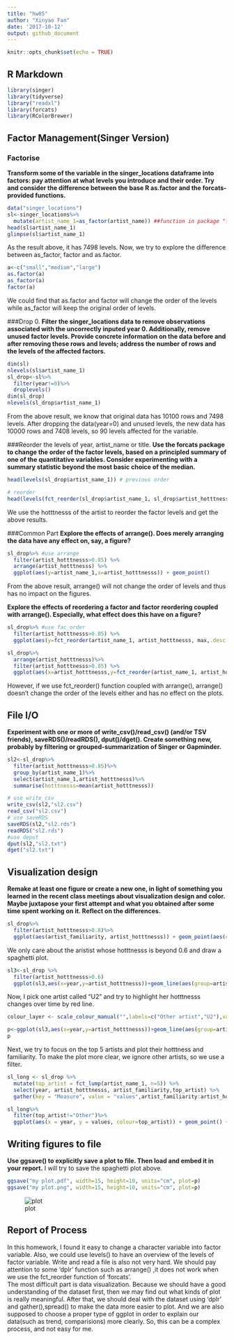 ```yaml
---
title: "hw05"
author: "Xinyao Fan"
date: '2017-10-12'
output: github_document
---
```


```r
knitr::opts_chunk$set(echo = TRUE)
```

## R Markdown

```r
library(singer)
library(tidyverse)
library("readxl")
library(forcats)
library(RColorBrewer)
```

## Factor Management(Singer Version)
### Factorise
**Transform some of the variable in the singer_locations dataframe into factors: pay attention at what levels you introduce and their order. Try and consider the difference between the base R as.factor and the forcats-provided functions.**
```r
data("singer_locations")
sl<-singer_locations%>%
  mutate(artist_name_1=as_factor(artist_name)) ##function in package "forcats"
head(sl$artist_name_1)
glimpse(sl$artist_name_1)
```

As the result above, it has 7498 levels. Now, we try to explore the difference between as_factor, factor and as.factor.
```r
a<-c("small","medium","large")
as.factor(a)
as_factor(a)
factor(a)
```

We could find that as.factor and factor will change the order of the levels while as_factor will keep the original order of levels.


###Drop 0.
**Filter the singer_locations data to remove observations associated with the uncorrectly inputed  year 0. Additionally, remove unused factor levels. Provide concrete information on the data before and after removing these rows and levels; address the number of rows and the levels of the affected factors.**
```r
dim(sl)
nlevels(sl$artist_name_1)
sl_drop<-sl%>%
  filter(year!=0)%>%
  droplevels()
dim(sl_drop)
nlevels(sl_drop$artist_name_1)
```

From the above result, we know that original data has 10100 rows and 7498 levels. After dropping the data(year=0) and unused levels, the new data has 10000 rows and 7408 levels, so 90 levels affected for the variable.

###Reorder the levels of year, artist_name or title.
**Use the forcats package to change the order of the factor levels, based on a principled summary of one of the quantitative variables. Consider experimenting with a summary statistic beyond the most basic choice of the median.**
```r
head(levels(sl_drop$artist_name_1)) # previous order
```

```r
# reorder
head(levels(fct_reorder(sl_drop$artist_name_1, sl_drop$artist_hotttnesss, max,.desc = TRUE)))
```

We use the hotttnesss of the artist to reorder the factor levels and get the above results.

###Common Part
**Explore the effects of arrange(). Does merely arranging the data have any effect on, say, a figure?**
```r
sl_drop%>% #use arrange
  filter(artist_hotttnesss>0.85) %>%
  arrange(artist_hotttnesss) %>% 
  ggplot(aes(y=artist_name_1,x=artist_hotttnesss)) + geom_point()
```

From the above result, arrange() will not change the order of levels and thus has no impact on the figures.

**Explore the effects of reordering a factor and factor reordering coupled with arrange(). Especially, what effect does this have on a figure?**

```r
sl_drop%>% #use fac_order
  filter(artist_hotttnesss>0.85) %>%
  ggplot(aes(y=fct_reorder(artist_name_1, artist_hotttnesss, max,.desc = TRUE),x=artist_hotttnesss)) + geom_point()+scale_y_discrete("artist_name")
```

```r
sl_drop%>% 
  arrange(artist_hotttnesss)%>%
  filter(artist_hotttnesss>0.85) %>%
  ggplot(aes(x=artist_hotttnesss,y=fct_reorder(artist_name_1, artist_hotttnesss, max,.desc = TRUE))) + geom_point()+scale_y_discrete("artist_name")
```

However, if we use fct_reorder() function coupled with arrange(), arrange() doesn't change the order of the levels either and has no effect on the plots.

## File I/O

**Experiment with one or more of write_csv()/read_csv() (and/or TSV friends), saveRDS()/readRDS(),  dput()/dget(). Create something new, probably by filtering or grouped-summarization of Singer or Gapminder.**

```r
sl2<-sl_drop%>%
  filter(artist_hotttnesss>0.85)%>%
  group_by(artist_name_1)%>%
  select(artist_name_1,artist_hotttnesss)%>%
  summarise(hotttnesss=mean(artist_hotttnesss))
```

```r
# use write_csv
write_csv(sl2,"sl2.csv")
read_csv("sl2.csv")
# use saveRDS
saveRDS(sl2,"sl2.rds")
readRDS("sl2.rds")
#use deput
dput(sl2,"sl2.txt")
dget("sl2.txt")
```
## Visualization design

**Remake at least one figure or create a new one, in light of something you learned in the recent class meetings about visualization design and color. Maybe juxtapose your first attempt and what you obtained after some time spent working on it. Reflect on the differences.**

```r
sl_drop%>%
  filter(artist_hotttnesss>0.8)%>%
  ggplot(aes(artist_familiarity, artist_hotttnesss)) + geom_point(aes(colour=year))+scale_colour_distiller(palette="Greens", direction=1)
```

We only care about the aristist whose hotttnesss is beyond 0.6 and draw a spaghetti plot.
```r
sl3<-sl_drop %>% 
  filter(artist_hotttnesss>0.6)
  ggplot(sl3,aes(x=year,y=artist_hotttnesss))+geom_line(aes(group=artist_name_1),alpha=0.2)
```

Now, I pick one artist called "U2" and try to highlight her hotttnesss changes over time by red line.
```r
colour_layer <- scale_colour_manual("",labels=c("Other artist","U2"),values=c("black","red"))

p<-ggplot(sl3,aes(x=year,y=artist_hotttnesss))+geom_line(aes(group=artist_name_1,colour=artist_name_1=="U2",alpha=artist_name_1=="U2"))+colour_layer+scale_alpha_discrete(range = c(0.2,1),guide=F)
p
```

Next, we try to focus on the top 5 artists and plot their hotttness and familiarity. To make the plot more clear, we ignore other artists, so we use a filter.
```r
sl_long <- sl_drop %>%
  mutate(top_artist = fct_lump(artist_name_1, n=5)) %>%
  select(year, artist_hotttnesss, artist_familiarity,top_artist) %>%
  gather(key = "Measure", value = "values",artist_familiarity:artist_hotttnesss)

sl_long%>%
  filter(top_artist!="Other")%>%
  ggplot(aes(x = year, y = values, colour=top_artist)) + geom_point() + facet_wrap(~Measure,scales = "free")+scale_fill_brewer(palette = "Dark2")
```

## Writing figures to file
**Use ggsave() to explicitly save a plot to file. Then load and embed it in your report.**
I will try to save the spaghetti plot above.
```r
ggsave("my plot.pdf", width=15, height=10, units="cm", plot=p)
ggsave("my plot.png", width=15, height=10, units="cm", plot=p)
```

![plot](my plot.png)

## Report of Process

In this homework, I found it easy to change a character variable into factor variable. Also, we could use levels() to have an overview of the levels of factor variable. Write and read a file is also not very hard. We should pay attention to some 'dplr' function such as arrange() ,it does not work when we use the fct_reorder function of 'forcats'.<br>
The most difficult part is data visualization. Because we should have a good understanding of the dataset first, then we may find out what kinds of plot is really meaningful. After that, we should deal with the dataset using 'dplr' and gather(),spread() to make the data more easier to plot. And we are also supposed to choose a proper type of ggplot in order to explain our data(such as trend, comparisions) more clearly. So, this can be a complex process, and not easy for me.